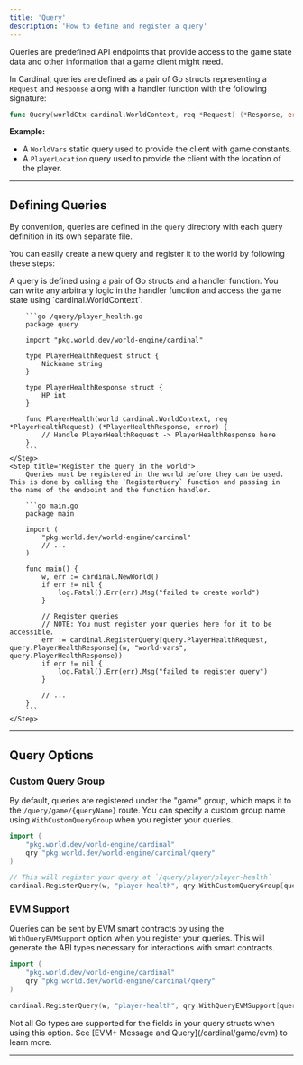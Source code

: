 ```yaml
---
title: 'Query'
description: 'How to define and register a query'
---
```


Queries are predefined API endpoints that provide access to the game state data and other information that a game client might need.

In Cardinal, queries are defined as a pair of Go structs representing a `Request` and `Response` along with a handler function with the following signature:

```go
func Query(worldCtx cardinal.WorldContext, req *Request) (*Response, error)
```

**Example:**
- A `WorldVars` static query used to provide the client with game constants.
- A `PlayerLocation` query used to provide the client with the location of the player.

---

## Defining Queries

By convention, queries are defined in the `query` directory with each query definition in its own separate file.

You can easily create a new query and register it to the world by following these steps:

<Steps>
    <Step title="Define the request/response struct and the handler function">
        A query is defined using a pair of Go structs and a handler function. You can write any arbitrary logic in the handler function and access the game state using `cardinal.WorldContext`.

        ```go /query/player_health.go
        package query

        import "pkg.world.dev/world-engine/cardinal"

        type PlayerHealthRequest struct {
            Nickname string
        }

        type PlayerHealthResponse struct {
            HP int
        }
    
        func PlayerHealth(world cardinal.WorldContext, req *PlayerHealthRequest) (*PlayerHealthResponse, error) {
            // Handle PlayerHealthRequest -> PlayerHealthResponse here
        }
        ```
    </Step>
    <Step title="Register the query in the world">
        Queries must be registered in the world before they can be used. This is done by calling the `RegisterQuery` function and passing in the name of the endpoint and the function handler.

        ```go main.go
        package main

        import (
            "pkg.world.dev/world-engine/cardinal"
            // ...
        )

        func main() {
            w, err := cardinal.NewWorld()
            if err != nil {
                log.Fatal().Err(err).Msg("failed to create world")
            }

            // Register queries
            // NOTE: You must register your queries here for it to be accessible.
            err := cardinal.RegisterQuery[query.PlayerHealthRequest, query.PlayerHealthResponse](w, "world-vars", query.PlayerHealthResponse))
            if err != nil {
                log.Fatal().Err(err).Msg("failed to register query")
            }

            // ...
        }
        ```
    </Step>
</Steps>

--- 

## Query Options

### Custom Query Group

By default, queries are registered under the "game" group, which maps it to the `/query/game/{queryName}` route. You can specify a custom group name using `WithCustomQueryGroup` when you register your queries.

```go
import (
    "pkg.world.dev/world-engine/cardinal"
    qry "pkg.world.dev/world-engine/cardinal/query"
)

// This will register your query at `/query/player/player-health`
cardinal.RegisterQuery(w, "player-health", qry.WithCustomQueryGroup[query.PlayerHealthRequest, query.PlayerHealthResponse]("player"))
```

### EVM Support

Queries can be sent by EVM smart contracts by using the `WithQueryEVMSupport` option when you register your queries. This will generate the ABI types necessary for interactions with smart contracts.


```go
import (
    "pkg.world.dev/world-engine/cardinal"
    qry "pkg.world.dev/world-engine/cardinal/query"
)

cardinal.RegisterQuery(w, "player-health", qry.WithQueryEVMSupport[query.PlayerHealthRequest, query.PlayerHealthResponse]())
```

<Note>
  Not all Go types are supported for the fields in your query structs when using this option. See [EVM+ Message and Query](/cardinal/game/evm) to learn more.
</Note>

---
